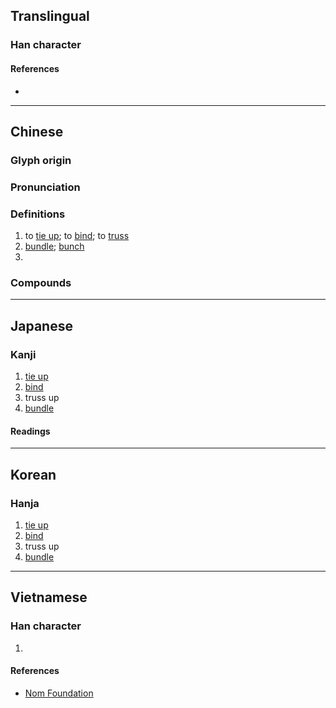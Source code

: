 {{also|綑}}
{{character info}}
==Translingual==

===Han character===
{{Han char|rn=64|rad=手|as=07|sn=10|four=56000|canj=QWD|ids=⿰扌困}}

====References====
* {{Han ref|kx=0433.070|dkj=12131|dj=0782.190|hdz=31882.050|uh=6346|ud=25414|bh=AEB9|bd=44729}}

----

==Chinese==
{{zh-forms|t2=綑}}

===Glyph origin===
{{Han etym}}

===Pronunciation===
{{zh-pron
|m=kǔn
|ma=Zh-kun.ogg
|m-s=
|c=kwan2
|c-t=
|g=
|h=pfs=
|j=
|mb=
|md=
|mn=khún
|mn-t=
|w=
|x=
|mc=
|oc=y
|cat=v,cl,n
}}

===Definitions===
{{zh-hanzi}}

# to [[tie up]]; to [[bind]]; to [[truss]]
# [[bundle]]; [[bunch]]
# {{zh-classifier|[[bundled]] items}}

===Compounds===
{{zh-der|捆綁|捆工|捆子|沒捆兒|捆包}}

{{zh-cat|Elementary}}

----

==Japanese==

===Kanji===
{{ja-kanji|grade=|rs=手07}}

# [[tie up]]
# [[bind]]
# truss up
# [[bundle]]

====Readings====
{{ja-readings|on=こん,ごん|kun=ととのえる}}

----

==Korean==

===Hanja===
{{ko-hanja|hangeul=곤|eumhun=}}

# [[tie up]]
# [[bind]]
# truss up
# [[bundle]]

----

==Vietnamese==

===Han character===
{{vi-hantu|rs=手07|khổn}}

# {{rfdef|vi|sort=手07}}

====References====
* [http://nomfoundation.org/common/nom_details.php?codepoint=6346 Nom Foundation]